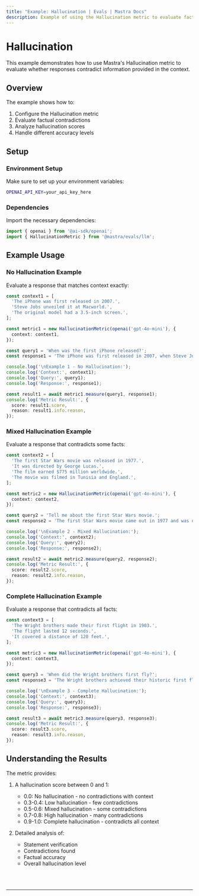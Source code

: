 ```yaml
---
title: "Example: Hallucination | Evals | Mastra Docs"
description: Example of using the Hallucination metric to evaluate factual contradictions in responses.
---
```



# Hallucination

This example demonstrates how to use Mastra's Hallucination metric to evaluate whether responses contradict information provided in the context.

## Overview

The example shows how to:

1. Configure the Hallucination metric
2. Evaluate factual contradictions
3. Analyze hallucination scores
4. Handle different accuracy levels

## Setup

### Environment Setup

Make sure to set up your environment variables:

```bash filename=".env"
OPENAI_API_KEY=your_api_key_here
```

### Dependencies

Import the necessary dependencies:

```typescript copy showLineNumbers filename="src/index.ts"
import { openai } from '@ai-sdk/openai';
import { HallucinationMetric } from '@mastra/evals/llm';
```

## Example Usage

### No Hallucination Example

Evaluate a response that matches context exactly:

```typescript copy showLineNumbers{5} filename="src/index.ts"
const context1 = [
  'The iPhone was first released in 2007.',
  'Steve Jobs unveiled it at Macworld.',
  'The original model had a 3.5-inch screen.',
];

const metric1 = new HallucinationMetric(openai('gpt-4o-mini'), {
  context: context1,
});

const query1 = 'When was the first iPhone released?';
const response1 = 'The iPhone was first released in 2007, when Steve Jobs unveiled it at Macworld. The original iPhone featured a 3.5-inch screen.';

console.log('\nExample 1 - No Hallucination:');
console.log('Context:', context1);
console.log('Query:', query1);
console.log('Response:', response1);

const result1 = await metric1.measure(query1, response1);
console.log('Metric Result:', {
  score: result1.score,
  reason: result1.info.reason,
});
```

### Mixed Hallucination Example

Evaluate a response that contradicts some facts:

```typescript copy showLineNumbers{31} filename="src/index.ts"
const context2 = [
  'The first Star Wars movie was released in 1977.',
  'It was directed by George Lucas.',
  'The film earned $775 million worldwide.',
  'The movie was filmed in Tunisia and England.',
];

const metric2 = new HallucinationMetric(openai('gpt-4o-mini'), {
  context: context2,
});

const query2 = 'Tell me about the first Star Wars movie.';
const response2 = 'The first Star Wars movie came out in 1977 and was directed by George Lucas. It made over $1 billion at the box office and was filmed entirely in California.';

console.log('\nExample 2 - Mixed Hallucination:');
console.log('Context:', context2);
console.log('Query:', query2);
console.log('Response:', response2);

const result2 = await metric2.measure(query2, response2);
console.log('Metric Result:', {
  score: result2.score,
  reason: result2.info.reason,
});
```

### Complete Hallucination Example

Evaluate a response that contradicts all facts:

```typescript copy showLineNumbers{58} filename="src/index.ts"
const context3 = [
  'The Wright brothers made their first flight in 1903.',
  'The flight lasted 12 seconds.',
  'It covered a distance of 120 feet.',
];

const metric3 = new HallucinationMetric(openai('gpt-4o-mini'), {
  context: context3,
});

const query3 = 'When did the Wright brothers first fly?';
const response3 = 'The Wright brothers achieved their historic first flight in 1908. The flight lasted about 2 minutes and covered nearly a mile.';

console.log('\nExample 3 - Complete Hallucination:');
console.log('Context:', context3);
console.log('Query:', query3);
console.log('Response:', response3);

const result3 = await metric3.measure(query3, response3);
console.log('Metric Result:', {
  score: result3.score,
  reason: result3.info.reason,
});
```

## Understanding the Results

The metric provides:

1. A hallucination score between 0 and 1:
   - 0.0: No hallucination - no contradictions with context
   - 0.3-0.4: Low hallucination - few contradictions
   - 0.5-0.6: Mixed hallucination - some contradictions
   - 0.7-0.8: High hallucination - many contradictions
   - 0.9-1.0: Complete hallucination - contradicts all context

2. Detailed analysis of:
   - Statement verification
   - Contradictions found
   - Factual accuracy
   - Overall hallucination level

<br />
<br />
<hr className="dark:border-[#404040] border-gray-300" />
<br />
<br />
<GithubLink
  link={
    "https://github.com/mastra-ai/mastra/blob/main/examples/basics/evals/hallucination"
  }
/>
